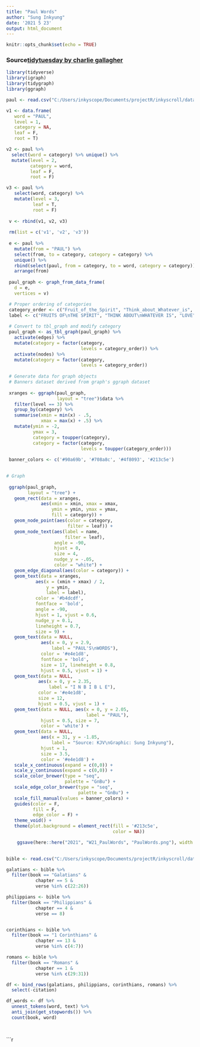```yaml
---
title: "Paul Words"
author: "Sung Inkyung"
date: '2021 5 23'
output: html_document
---
```


```r
knitr::opts_chunk$set(echo = TRUE)
```
### Source[tidytuesday by charlie gallagher](https://github.com/charlie-gallagher/tidy-tuesday/blob/master/women_of_2020/women.R)
```r
library(tidyverse)
library(igraph)
library(tidygraph)
library(ggraph)

```


```r
paul <- read.csv("C:/Users/inkyscope/Documents/projectR/inkyscroll/data/paul.csv") 

v1 <- data.frame(
   word = "PAUL",
   level = 1,
   category = NA,
   leaf = F,
   root = T) 

v2 <- paul %>% 
  select(word = category) %>% unique() %>% 
  mutate(level = 2, 
         category = word, 
         leaf = F,
         root = F)

v3 <- paul %>% 
   select(word, category) %>% 
   mutate(level = 3,
          leaf = T,
          root = F)
 
 v <- rbind(v1, v2, v3)
 
 rm(list = c('v1', 'v2', 'v3'))
 
 e <- paul %>% 
   mutate(from = "PAUL") %>% 
   select(from, to = category, category = category) %>% 
   unique() %>% 
   rbind(select(paul, from = category, to = word, category = category)) %>% 
   arrange(from)
 
 paul_graph <- graph_from_data_frame(
   d = e,
   vertices = v)
```


```r
 # Proper ordering of categories
 category_order <- c("Fruit_of_the_Spirit", "Think_about_Whatever_is", "Love", "The_Wicked")
 label <- c("FRUITS OF\nTHE SPIRIT", "THINK ABOUT\nWHATEVER IS", "LOVE", "The WICKED")
 
 # Convert to tbl_graph and modify category
 paul_graph <- as_tbl_graph(paul_graph) %>% 
   activate(edges) %>% 
   mutate(category = factor(category, 
                            levels = category_order)) %>% 
   activate(nodes) %>% 
   mutate(category = factor(category,
                            levels = category_order))
 
 # Generate data for graph objects
 # Banners dataset derived from graph's ggraph dataset
 
 xranges <- ggraph(paul_graph, 
                   layout = "tree")$data %>% 
   filter(level == 3) %>% 
   group_by(category) %>% 
   summarise(xmin = min(x) - .5,
             xmax = max(x) + .5) %>% 
   mutate(ymin = -2,
          ymax = 3, 
          category = toupper(category),
          category = factor(category,
                            levels = toupper(category_order)))
 
 banner_colors <- c('#90a69b', '#708a8c', '#4f8093', '#213c5e')
 
```


```r
# Graph
 
 ggraph(paul_graph, 
        layout = "tree") +
   geom_rect(data = xranges,
             aes(xmin = xmin, xmax = xmax,
                 ymin = ymin, ymax = ymax,
                 fill = category)) +
   geom_node_point(aes(color = category,
                       filter = leaf)) +
   geom_node_text(aes(label = name, 
                      filter = leaf),
                  angle = -90, 
                  hjust = 0,
                  size = 4, 
                  nudge_y = -.05,
                  color = "white") +
   geom_edge_diagonal(aes(color = category)) +
   geom_text(data = xranges,
           aes(x = (xmin + xmax) / 2,
               y = ymin, 
               label = label),
           color = '#b4dcdf', 
           fontface = 'bold', 
           angle = -90, 
           hjust = 1, vjust = 0.6, 
           nudge_y = 0.1, 
           lineheight = 0.7,
           size = 9) +
   geom_text(data = NULL, 
             aes(x = 0, y = 2.9, 
                 label = "PAUL'S\nWORDS"),
             color = '#e4e1d8',
             fontface = 'bold',
             size = 17, lineheight = 0.8, 
             hjust = 0.5, vjust = 1) +
   geom_text(data = NULL,
            aes(x = 0, y = 2.35, 
                label = "I N B I B L E"),
            color = '#e4e1d8', 
            size = 12,
            hjust = 0.5, vjust = 1) + 
   geom_text(data = NULL, aes(x = 0, y = 2.05, 
                              label = "PAUL"),
             hjust = 0.5, size = 7,
             color = 'white') +
   geom_text(data = NULL, 
             aes(x = 31, y = -1.85, 
                 label = "Source: KJV\nGraphic: Sung Inkyung"),
             hjust = 1, 
             size = 3.5, 
             color = '#e4e1d8') +
   scale_x_continuous(expand = c(0,0)) + 
   scale_y_continuous(expand = c(0,0)) +
   scale_color_brewer(type = "seq", 
                      palette = "GnBu") +
   scale_edge_color_brewer(type = "seq",
                           palette = "GnBu") + 
   scale_fill_manual(values = banner_colors) +  
   guides(color = F, 
          fill = F, 
          edge_color = F) +
   theme_void() + 
   theme(plot.background = element_rect(fill = '#213c5e', 
                                        color = NA))

    ggsave(here::here("2021", "W21_PaulWords", "PaulWords.png"), width = 30, height = 38, units = "cm")
    
```



```r
bible <- read.csv("C:/Users/inkyscope/Documents/projectR/inkyscroll/data/bible_kjv_new.csv")

galatians <- bible %>%
  filter(book == "Galatians" &
           chapter == 5 &
           verse %in% c(22:26))

philippians <- bible %>%
  filter(book == "Philippians" &
           chapter == 4 &
           verse == 8)


corinthians <- bible %>%
  filter(book == "1 Corinthians" &
           chapter == 13 &
           verse %in% c(4:7))

romans <- bible %>%
  filter(book == "Romans" &
           chapter == 1 &
           verse %in% c(29:31))

df <- bind_rows(galatians, philippians, corinthians, romans) %>%
  select(-citation)

df_words <- df %>%
  unnest_tokens(word, text) %>%
  anti_join(get_stopwords()) %>%
  count(book, word)




```



```r
